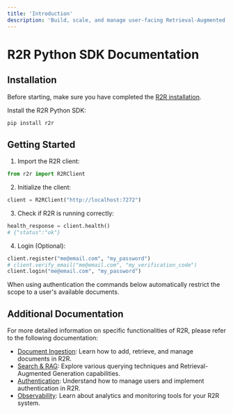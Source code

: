 ```yaml
---
title: 'Introduction'
description: 'Build, scale, and manage user-facing Retrieval-Augmented Generation applications.'
---
```


# R2R Python SDK Documentation

## Installation

Before starting, make sure you have completed the [R2R installation](/documentation/installation).

Install the R2R Python SDK:

```bash
pip install r2r
```

## Getting Started

1. Import the R2R client:

```python
from r2r import R2RClient
```

2. Initialize the client:

```python
client = R2RClient("http://localhost:7272")
```


3. Check if R2R is running correctly:

```python
health_response = client.health()
# {"status":"ok"}
```

4. Login (Optional):
```python
client.register("me@email.com", "my_password")
# client.verify_email("me@email.com", "my_verification_code")
client.login("me@email.com", "my_password")
```
When using authentication the commands below automatically restrict the scope to a user's available documents.

## Additional Documentation

For more detailed information on specific functionalities of R2R, please refer to the following documentation:

- [Document Ingestion](/documentation/python-sdk/ingestion): Learn how to add, retrieve, and manage documents in R2R.
- [Search & RAG](/documentation/python-sdk/retrieval): Explore various querying techniques and Retrieval-Augmented Generation capabilities.
- [Authentication](/documentation/python-sdk/auth): Understand how to manage users and implement authentication in R2R.
- [Observability](/documentation/python-sdk/observability): Learn about analytics and monitoring tools for your R2R system.
